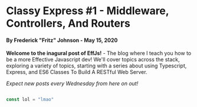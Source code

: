 # Classy Express #1 - Middleware, Controllers, And Routers
#### By Frederick "Fritz" Johnson - May 15, 2020

**Welcome to the inagural post of EffJs!** - The blog where I teach you how to be a more Effective Javascript dev! We'll cover topics across the stack, exploring a variety of topics, starting with a series about using Typescript, Express, and ES6 Classes To Build A RESTful Web Server.

*Expect new posts every Wednesday from here on out!*


```ts

const lol = "lmao"
```